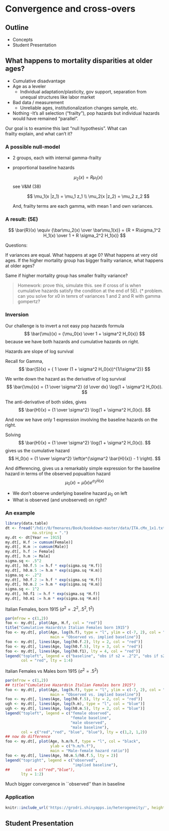 # Convergence and cross-overs

## Outline
- Concepts
- Student Presentation

## What happens to mortality disparities at older ages?
  
  - Cumulative disadvantage
  - Age as a leveler
    - Individual adaptation/plasticity, gov support, separation from
    unequal structures like labor market
  - Bad data / measurement
    - Unreliable ages, institutionalization changes sample, etc.

  - Nothing
    -It's all selection ("frailty"), pop hazards but
    individual hazards would have remained "parallel".

Our goal is to examine this last "null hypothesis". What can  
  frailty explain, and what can't it?
  
### A possible null-model

- 2 groups, each with internal gamma-frailty
- proportional baseline hazards

  $$
  \mu_2(x) =  R \mu_1(x)
  $$
see V&M (38)

  $$
  \mu_1(x |z_1) = \mu_1 z_1 \\ \mu_2(x |z_2) = \mu_2 z_2  
  $$

  And, frailty terms are each gamma, with mean 1 and own variances.

### A result: \vr (5E)

  $$
  \bar{R}(x) \equiv {\bar\mu_2(x) \over \bar\mu_1(x)} =
  {R + R\sigma_1^2 H_1(x) \over 1 + R \sigma_2^2 H_1(x)}
  $$
  
  Questions:
  
  \item If variances are equal. What happens at age 0? What happens
    at very old ages.
  \item If the higher mortality group has bigger frailty variance, what
    happens at older ages?
  \item Same if  higher mortality group has smaller frailty
    variance?
  

> Homework: prove this, simulate this. see if cross of is when
  cumulative hazards satisfy the condition at the end of 5E). (*
  problem. can you solve for x0 in temrs of variances 1 and 2 and R
with gamma gompertz?

### Inversion

Our challenge is to invert a not easy pop hazards formula
$$
\bar{\mu}(x) = {\mu_0(x) \over 1 + \sigma^2 H_0(x)}
$$
because we have both hazards and cumulative hazards on right.

Hazards are slope of log survival

Recall for Gamma,
$$
\bar{S}(x) = { 1 \over (1 + \sigma^2 H_0(x))^{1/\sigma^2}}
$$

We write down the hazard as the derivative of log survival
$$
\bar{\mu}(x)  = {1 \over \sigma^2} {d \over dx} \log(1 + \sigma^2 H_0(x)).
$$

The anti-derivative of both sides, gives
$$
\bar{H}(x) = {1 \over \sigma^2} \log(1 + \sigma^2 H_0(x)).
$$

And now we have only 1 expression involving the baseline hazards on
the right. 


Solving 
$$
\bar{H}(x) = {1 \over \sigma^2} \log(1 + \sigma^2 H_0(x)).
$$
gives us the cumulative hazard
$$
H_0(x) = {1 \over \sigma^2} \left(e^{\sigma^2 \bar{H}(x)} - 1 \right).
$$

And differencing, gives us a remarkably simple expression for the
baseline hazard in terms of the observed popualtion hazard
$$
\mu_0(x) = \bar\mu(x) e^{\sigma_2 \bar{H}(x)}
$$

- We don't observe underlying baseline hazard $\mu_0$ on left
- What is observed (and unobserved) on right?


### An example

```r
library(data.table)
dt <- fread("/hdir/0/fmenares/Book/bookdown-master/data/ITA.cMx_1x1.txt",
            na.string = ".")
my.dt <- dt[Year == 1915]
my.dt[, H.f := cumsum(Female)]
my.dt[, H.m := cumsum(Male)]
my.dt[, h.f := Female]
my.dt[, h.m := Male]
sigma.sq <- .5^2
my.dt[, h0.f.5 := h.f * exp(sigma.sq *H.f)]
my.dt[, h0.m.5 := h.m * exp(sigma.sq *H.m)]
sigma.sq <- .2^2
my.dt[, h0.f.2 := h.f * exp(sigma.sq *H.f)]
my.dt[, h0.m.2 := h.m * exp(sigma.sq *H.m)]
sigma.sq <- 1^2
my.dt[, h0.f1 := h.f * exp(sigma.sq *H.f)]
my.dt[, h0.m1 := h.m * exp(sigma.sq *H.m)]
```


Italian Females, born 1915 ($\sigma^2 = .2^2, .5^2, 1^2$)

```r
par(mfrow = c(1,2))
foo <- my.dt[, plot(Age, H.f, col = "red")]
title("Cumulative Hazards\n Italian Females born 1915")
foo <- my.dt[, plot(Age, log(h.f), type = "l", ylim = c(-7, 2), col = "red",
                    main = "Observed vs. implied baseline")]
foo <- my.dt[, lines(Age, log(h0.f.2), lty = 2, col = "red")]
foo <- my.dt[, lines(Age, log(h0.f.5), lty = 3, col = "red")]
foo <- my.dt[, lines(Age, log(h0.f1), lty = 4, col = "red")]
legend("topleft", legend = c("baseline", "obs if s2 = .2^2", "obs if s2 = .5^2", "obs if s2 = 1^2"),
       col = "red", lty = 1:4)
```



Italian Females vs Males born 1915 ($\sigma^2 = .5^2$)
```r
par(mfrow = c(1,2))
## title("Cumulative Hazards\n Italian Females born 1915")
foo <- my.dt[, plot(Age, log(h.f), type = "l", ylim = c(-7, 2), col = "red",
                    main = "Observed vs. implied baseline")]
foo <- my.dt[, lines(Age, log(h0.f.5), lty = 2, col = "red")]
ugh <- my.dt[, lines(Age, log(h.m), type = "l", col = "blue")]
ugh <- my.dt[, lines(Age, log(h0.m.5), lty = 2, col = "blue")]
legend("topleft", legend = c("female observed",
                             "female baseline",
                             "male observed",
                             "male baseline"),
       col = c("red","red", "blue", "blue"), lty = c(1,2, 1,2))
## now do difference
foo <- my.dt[, plot(Age, h.m/h.f, type = "l", col = "black",
                    ylab = c("h.m/h.f"),
                    main = "Male-female hazard ratio")]
foo <- my.dt[, lines(Age, h0.m.5/h0.f.5, lty = 2)]
legend("topright", legend = c("observed",
                              "implied baseline"),
##       col = c("red","blue"),
       lty = 1:2)
```

Much bigger convergence in ``observed'' than in baseline

### Application

```r
knitr::include_url('https://grodri.shinyapps.io/heterogeneity/', height = '600px')
```

## Student Presentation
  